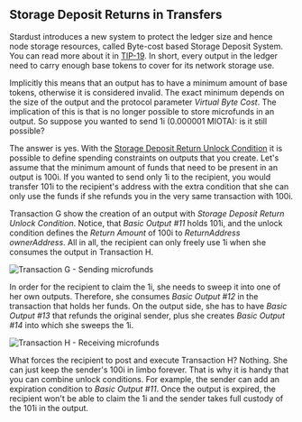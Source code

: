 
## Storage Deposit Returns in Transfers

Stardust introduces a new system to protect the ledger size and hence node storage resources, called Byte-cost based
Storage Deposit System. You can read more about it in [TIP-19](https://github.com/iotaledger/protocol-rfcs/blob/master/tips/TIP-0019/tip-0019.md).
In short, every output in the ledger need to carry enough base tokens to cover for its network storage use.

Implicitly this means that an output has to have a minimum amount of base tokens, otherwise it is considered invalid.
The exact minimum depends on the size of the output and the protocol parameter _Virtual Byte Cost_. The implication of
this is that is no longer possible to store microfunds in an output. So suppose you wanted to send 1i (0.000001 MIOTA):
is it still possible?

The answer is yes. With the [Storage Deposit Return Unlock Condition](https://github.com/iotaledger/tips/blob/master/tips/TIP-0018/tip-0018.md#storage-deposit-return-unlock-condition)
it is possible to define spending constraints on outputs that you create. Let's assume that the minimum amount of funds
that need to be present in an output is 100i. If you wanted to send only 1i to the recipient, you would transfer
101i to the recipient's address with the extra condition that she can only use the funds if she refunds you in the
very same transaction with 100i.

Transaction G show the creation of an output with _Storage Deposit Return Unlock Condition_. Notice, that _Basic Output #11_
holds 101i, and the unlock condition defines the _Return Amount_ of 100i to _ReturnAddress_ _ownerAddress_. All in all,
the recipient can only freely use 1i when she consumes the output in Transaction H.

![Transaction G - Sending microfunds](/img/stardust_explanations/stardust_ledger_anatomy/simple_transaction/tx_G.svg)

In order for the recipient to claim the 1i, she needs to sweep it into one of her own outputs. Therefore, she consumes
_Basic Output #12_ in the transaction that holds her funds. On the output side, she has to have _Basic Output #13_ that
refunds the original sender, plus she creates _Basic Output #14_ into which she sweeps the 1i.

![Transaction H - Receiving microfunds](/img/stardust_explanations/stardust_ledger_anatomy/simple_transaction/tx_H.svg)

What forces the recipient to post and execute Transaction H? Nothing. She can just keep the sender's 100i in limbo forever.
That is why it is handy that you can combine unlock conditions. For example, the sender can add an expiration
condition to _Basic Output #11_. Once the output is expired, the recipient won't be able to claim the 1i and the sender
takes full custody of the 101i in the output.
